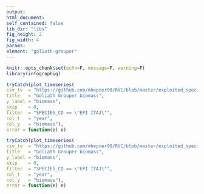 ```yaml
---
output:
html_document:
self_contained: false
lib_dir: "libs"
fig_height: 2
fig_width: 4
params:
element: "goliath-grouper"
---
```


```r
knitr::opts_chunk$set(echo=F, message=F, warning=F)
library(infographiq)
```

```r
tryCatch(plot_timeseries(
csv_tv  = "https://github.com/mhepner90/RVC/blob/master/exploited_species/exploited_fk_bio.csv",
title   = "Goliath Grouper biomass",
y_label = "biomass",
skip    = 0,
filter  = "SPECIES_CD == \"EPI ITAJ\"",
col_t   = "year",
col_y   = "biomass"),
error = function(e) e)
```

```r
tryCatch(plot_timeseries(
csv_tv  = "https://github.com/mhepner90/RVC/blob/master/exploited_species/exploited_fk_bio.csv",
title   = "Goliath Grouper biomass",
y_label = "biomass",
skip    = 0,
filter  = "SPECIES_CD == \"EPI ITAJ\"",
col_t   = "year",
col_y   = "biomass"),
error = function(e) e)
```
